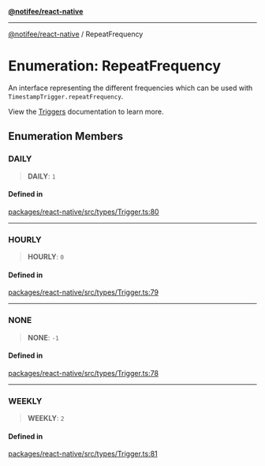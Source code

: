 [**@notifee/react-native**](react-native/reference/index)

***

[@notifee/react-native](react-native/reference/index) / RepeatFrequency

# Enumeration: RepeatFrequency

An interface representing the different frequencies which can be used with `TimestampTrigger.repeatFrequency`.

View the [Triggers](/react-native/triggers) documentation to learn more.

## Enumeration Members

### DAILY

> **DAILY**: `1`

#### Defined in

[packages/react-native/src/types/Trigger.ts:80](https://github.com/invertase/notifee/blob/main/packages/react-native/src/types/Trigger.ts#L80)

***

### HOURLY

> **HOURLY**: `0`

#### Defined in

[packages/react-native/src/types/Trigger.ts:79](https://github.com/invertase/notifee/blob/main/packages/react-native/src/types/Trigger.ts#L79)

***

### NONE

> **NONE**: `-1`

#### Defined in

[packages/react-native/src/types/Trigger.ts:78](https://github.com/invertase/notifee/blob/main/packages/react-native/src/types/Trigger.ts#L78)

***

### WEEKLY

> **WEEKLY**: `2`

#### Defined in

[packages/react-native/src/types/Trigger.ts:81](https://github.com/invertase/notifee/blob/main/packages/react-native/src/types/Trigger.ts#L81)

